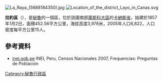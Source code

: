 [[Image:La_Raya_(5688184350).jpg|right]]
[[Image:Location_of_the_district_Layo_in_Canas.svg|right]]

'''拉約區'''（{{lang-es|Distrito de Layo}}），是[[秘魯|秘魯]]的一個區，位於該國南部[[庫斯科大區|庫斯科大區]]的[[卡納斯省|卡納斯省]]，始建於1857年1月2日，面積452.56平方公里，海拔高度3,978米，2005年人口6,822，人口密度每平方公里15人。

==參考資料==
*[https://web.archive.org/web/20130127005551/http://iinei.inei.gob.pe/iinei/RedatamCpv2007.asp?id=ResultadosCensales%3Fori%3DC inei.gob.pe] INEI, Peru, Censos Nacionales 2007, Frequencias: Preguntas de Población

{{Peru-geo-stub}}
[[Category:秘魯行政區|Category:秘魯行政區]]
